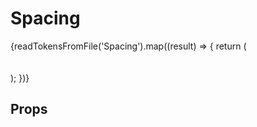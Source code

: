 
<Meta title="Presenters/Spacing" component={Spacing} />

# Spacing

<div>
  {readTokensFromFile('Spacing').map((result) => {
    return (
      <div>
        <Spacing
          declaration={result.declaration}
          value={result.value}
        ></Spacing>
        <br></br>
      </div>
    );
  })}
</div>

## Props

<Props of={Spacing} />
